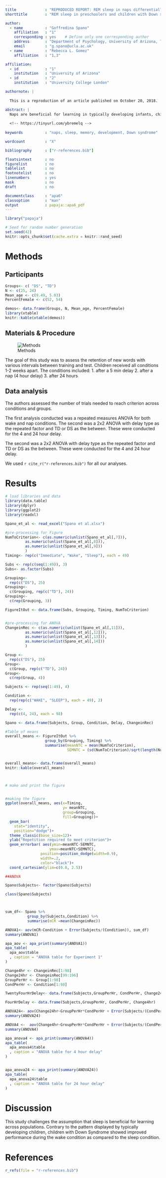 ```yaml
---
title             : "REPRODUCED REPORT: REM sleep in naps differentially relates to memory consolidation in typical preschoolers and children with Down syndrome."
shorttitle        : "REM sleep in preschoolers and children with Down syndrome"

author: 
  - name          : "Goffredina Spano"
    affiliation   : "1"
    corresponding : yes    # Define only one corresponding author
    address       : "Department of Psychology, University of Arizona, Tucson, AZ 85821"
    email         : "g.spano@ucla.ac.uk"
  - name          : "Rebecca L. Gomez"
    affiliation   : "1,3"

affiliation:
  - id            : "1"
    institution   : "University of Arizona"
  - id            : "2"
    institution   : "University College London"

authornote: |
  
  This is a reproduction of an article published on October 20, 2018. 

abstract: |
  Naps are beneficial for learning in typically developing infants, children, and adults. They show greater retention when a delay between training and test contains sleep then when it is a comparable period of wake. However, individuals with Down syndrome have a high rate of disordered sleep than seen in the typical population. Do they experience the same benefits of sleep on learning? The current experiment suggests they do not. While typically developing preschoolers showed more retention after a period filled with sleep, children with Down syndrome had greater retention after a period of wakefulness. 
 
  <!-- https://tinyurl.com/ybremelq -->
  
keywords          : "naps, sleep, memory, development, Down syndrome"

wordcount         : "X"

bibliography      : ["r-references.bib"]

floatsintext      : no
figurelist        : no
tablelist         : no
footnotelist      : no
linenumbers       : yes
mask              : no
draft             : no

documentclass     : "apa6"
classoption       : "man"
output            : papaja::apa6_pdf
---
```


```r
library("papaja")
```

```r
# Seed for random number generation
set.seed(42)
knitr::opts_chunk$set(cache.extra = knitr::rand_seed)
```



# Methods



## Participants

```r

Groups<- c( "DS", "TD")
N <- c(25, 24)
Mean_age <- c(9.49, 5.03)
PercentFemale <- c(52, 54)

demos<- data.frame(Groups, N, Mean_age, PercentFemale)
library(xtable)
knitr::kable(xtable(demos))

```


## Materials & Procedure 

![Methods](C:\Users\mhorger\Documents\GitHub\Reproducible-Report_Horger\methods.PNG)



The goal of this study was to assess the retention of new words with various intervals between training and test. Children received all conditions 1-2 weeks apart. The conditions included:
1. after a 5 min delay
2. after a nap (4 hour delay)
3. after 24 hours

## Data analysis
The authors assessed the number of trials needed to reach criterion across conditions and groups. 

The first analysis conducted was a repeated measures ANOVA for both wake and nap conditions. The second was a 2x2 ANOVA with delay type as the repeated factor and TD or DS as the between. These were conducted for the 4 and 24 hour delay.

The second was a 2x2 ANOVA with delay type as the repeated factor and TD or DS as the between. These were conducted for the 4 and 24 hour delay. 


We used `r cite_r("r-references.bib")` for all our analyses.


# Results

```r
# load libraries and data
library(data.table)
library(dplyr)
library(ggplot2)
library(readxl)

Spano_et_al <- read_excel("Spano et al.xlsx")

#pre-processing for Figure 
NumToCriterion<- c(as.numeric(unlist(Spano_et_al[,7])),
         as.numeric(unlist(Spano_et_al[,8])),
         as.numeric(unlist(Spano_et_al[,9]))
         )
Timing<- rep(c("Immediate", "Wake", "Sleep"), each = 49)

Subs <- rep(c(seq(1:49)), 3)
Subs<- as.factor(Subs)

Grouping<-
  rep(c("DS"), 25)
Grouping<-
  c(Grouping, rep(c("TD"), 24))
Grouping<- 
  c(rep(Grouping, 3))

FigureItOut <- data.frame(Subs, Grouping, Timing, NumToCriterion)


#pre-processing for ANOVA
ChangeinRec <- c(as.numeric(unlist(Spano_et_al[,11])),
         as.numeric(unlist(Spano_et_al[,12])),
         as.numeric(unlist(Spano_et_al[,13])),
         as.numeric(unlist(Spano_et_al[,14]))
         )

Group <- 
  rep(c("DS"), 25)
Group<-
  c(Group, rep(c("TD"), 24))
Group<- 
  c(rep(Group, 4))

Subjects <- rep(seq(1:49), 4) 

Condition <- 
  rep(rep(c("WAKE", "SLEEP"), each = 49), 2)

Delay <- 
  rep(c(4, 24), each = 98)

Spano <- data.frame(Subjects, Group, Condition, Delay, ChangeinRec)

#Table of means 
overall_means <- FigureItOut %>%
                  group_by(Grouping, Timing) %>%
                  summarise(meanNTC = mean(NumToCriterion),
                            SEMNTC = (sd(NumToCriterion)/sqrt(length(NumToCriterion))))


overall_means<- data.frame(overall_means)
knitr::kable(overall_means)




```

```r
# make and print the figure


#making the figure 
ggplot(overall_means, aes(x=Timing,
                          y= meanNTC, 
                          group=Grouping,
                          fill=Grouping))+
  geom_bar( 
    stat="identity",
    position="dodge")+
  theme_classic(base_size=12)+
  ylab("Repetition required to meet criterion")+
  geom_errorbar( aes(ymin=meanNTC-SEMNTC,
                    ymax=meanNTC+SEMNTC),
                position=position_dodge(width=0.9),
                width=.2,
                color="black")+
  coord_cartesian(ylim=c(0.0, 2.5))
```



```r

##ANOVA 

Spano$Subjects<- factor(Spano$Subjects)

class(Spano$Subjects)



sum_df<- Spano %>%
          group_by(Subjects,Condition) %>%
          summarise(mCR =mean(ChangeinRec))

ANOVA1<- aov(mCR~Condition + Error(Subjects/(Condition)), sum_df)
summary(ANOVA1)

apa_aov <- apa_print(summary(ANOVA1))
apa_table(
  apa_aov$table
  , caption = "ANOVA table for Experiment 1"
)


```



```r
Change4hr <- ChangeinRec[1:98]
Change24hr <- ChangeinRec[99:196]
GroupPerHr <- Group[1:98]
CondPerHr <- Condition[1:98]

TwentyFourHrDelay<- data.frame(Subjects,GroupPerHr, CondPerHr, Change24hr)

FourHrDelay <- data.frame(Subjects,GroupPerHr, CondPerHr, Change4hr)

ANOVA24<- aov(Change24hr~GroupPerHr*CondPerHr + Error(Subjects/(CondPerHr)), TwentyFourHrDelay) 
summary(ANOVA24)

ANOVA4 <-  aov(Change4hr~GroupPerHr*CondPerHr + Error(Subjects/(CondPerHr)), FourHrDelay) 
summary(ANOVA4)

apa_anova4 <- apa_print(summary(ANOVA4))
apa_table(
  apa_anova4$table
  , caption = "ANOVA table for 4 hour delay"
)


apa_anova24 <- apa_print(summary(ANOVA24))
apa_table(
  apa_anova24$table
  , caption = "ANOVA table for 24 hour delay"
)
```






# Discussion
This study challenges the assumption that sleep is beneficial for learning across populations. Contrary to the pattern displayed by typically developing children, children with Down Syndrome showed improved performance during the wake condition as compared to the sleep condition.  



\newpage

# References
```r
r_refs(file = "r-references.bib")
```

\begingroup
\setlength{\parindent}{-0.5in}
\setlength{\leftskip}{0.5in}

<div id = "refs"></div>
\endgroup
